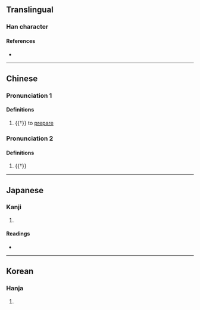 {{character info}}
==Translingual==

===Han character===
{{Han char|rn=9|rad=人|as=12|sn=14|four=27281|canj=ORUC|ids=⿰亻巽}}

====References====
* {{Han ref|kx=0116.070|dkj=01083|dj=0247.190|hdz=10222.120|uh=50CE|ud=20686|bh=B9B6|bd=47542}}

----

==Chinese==
{{zh-forms}}

===Pronunciation 1===
{{zh-pron
|m=zhuàn
|c=zaan6
|mn=chhoân
|mc=2+3
|oc=1+2
|cat=v
}}

====Definitions====
{{zh-hanzi}}

# {{†}} to [[prepare]]

===Pronunciation 2===
{{zh-pron
|m=zūn
|c=zyun1,zeon1
|mc=1
|oc=3
|cat=n
}}

====Definitions====
{{zh-hanzi}}

# {{†}} {{zh-alt-form|遵|[[master of ceremonies]]}}

----

==Japanese==

===Kanji===
{{ja-kanji|grade=|rs=人12}}

# {{rfdef|ja|sort=人12}}

====Readings====
* {{ja-readings|on=[[せん]] (sen), [[しゅん]] (shun)|kun=[[そなえる]] (sonaeru), [[かず]] (kazu), [[かぞえる]] (kazoeru)}}

----

==Korean==

===Hanja===
{{ko-hanja|hangeul=[[준]], [[선]]|rv=jun, seon|mr=chun, sŏn}}

# {{rfdef|ko|sort=人12}}